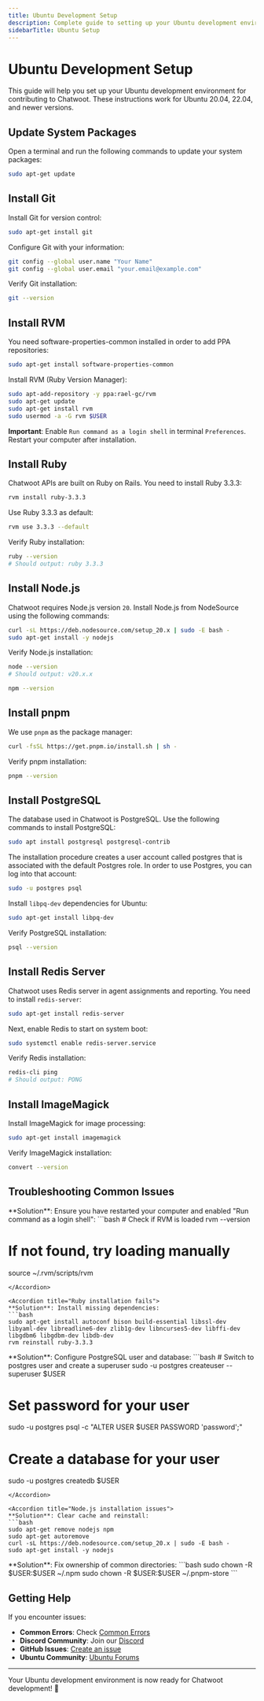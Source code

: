 ```yaml
---
title: Ubuntu Development Setup
description: Complete guide to setting up your Ubuntu development environment for Chatwoot contribution.
sidebarTitle: Ubuntu Setup
---
```


# Ubuntu Development Setup

This guide will help you set up your Ubuntu development environment for contributing to Chatwoot. These instructions work for Ubuntu 20.04, 22.04, and newer versions.

## Update System Packages

Open a terminal and run the following commands to update your system packages:

```bash
sudo apt-get update
```

## Install Git

Install Git for version control:

```bash
sudo apt-get install git
```

Configure Git with your information:

```bash
git config --global user.name "Your Name"
git config --global user.email "your.email@example.com"
```

Verify Git installation:

```bash
git --version
```

## Install RVM

You need software-properties-common installed in order to add PPA repositories:

```bash
sudo apt-get install software-properties-common
```

Install RVM (Ruby Version Manager):

```bash
sudo apt-add-repository -y ppa:rael-gc/rvm
sudo apt-get update
sudo apt-get install rvm
sudo usermod -a -G rvm $USER
```

**Important**: Enable `Run command as a login shell` in terminal `Preferences`. Restart your computer after installation.

## Install Ruby

Chatwoot APIs are built on Ruby on Rails. You need to install Ruby 3.3.3:

```bash
rvm install ruby-3.3.3
```

Use Ruby 3.3.3 as default:

```bash
rvm use 3.3.3 --default
```

Verify Ruby installation:

```bash
ruby --version
# Should output: ruby 3.3.3
```

## Install Node.js

Chatwoot requires Node.js version `20`. Install Node.js from NodeSource using the following commands:

```bash
curl -sL https://deb.nodesource.com/setup_20.x | sudo -E bash -
sudo apt-get install -y nodejs
```

Verify Node.js installation:

```bash
node --version
# Should output: v20.x.x

npm --version
```

## Install pnpm

We use `pnpm` as the package manager:

```bash
curl -fsSL https://get.pnpm.io/install.sh | sh -
```

Verify pnpm installation:

```bash
pnpm --version
```

## Install PostgreSQL

The database used in Chatwoot is PostgreSQL. Use the following commands to install PostgreSQL:

```bash
sudo apt install postgresql postgresql-contrib
```

The installation procedure creates a user account called postgres that is associated with the default Postgres role. In order to use Postgres, you can log into that account:

```bash
sudo -u postgres psql
```

Install `libpq-dev` dependencies for Ubuntu:

```bash
sudo apt-get install libpq-dev
```

Verify PostgreSQL installation:

```bash
psql --version
```

## Install Redis Server

Chatwoot uses Redis server in agent assignments and reporting. You need to install `redis-server`:

```bash
sudo apt-get install redis-server
```

Next, enable Redis to start on system boot:

```bash
sudo systemctl enable redis-server.service
```

Verify Redis installation:

```bash
redis-cli ping
# Should output: PONG
```

## Install ImageMagick

Install ImageMagick for image processing:

```bash
sudo apt-get install imagemagick
```

Verify ImageMagick installation:

```bash
convert --version
```

## Troubleshooting Common Issues

<Accordion title="RVM installation fails">
**Solution**: Ensure you have restarted your computer and enabled "Run command as a login shell":
```bash
# Check if RVM is loaded
rvm --version

# If not found, try loading manually
source ~/.rvm/scripts/rvm
```
</Accordion>

<Accordion title="Ruby installation fails">
**Solution**: Install missing dependencies:
```bash
sudo apt-get install autoconf bison build-essential libssl-dev libyaml-dev libreadline6-dev zlib1g-dev libncurses5-dev libffi-dev libgdbm6 libgdbm-dev libdb-dev
rvm reinstall ruby-3.3.3
```
</Accordion>

<Accordion title="PostgreSQL connection issues">
**Solution**: Configure PostgreSQL user and database:
```bash
# Switch to postgres user and create a superuser
sudo -u postgres createuser --superuser $USER

# Set password for your user
sudo -u postgres psql -c "ALTER USER $USER PASSWORD 'password';"

# Create a database for your user
sudo -u postgres createdb $USER
```
</Accordion>

<Accordion title="Node.js installation issues">
**Solution**: Clear cache and reinstall:
```bash
sudo apt-get remove nodejs npm
sudo apt-get autoremove
curl -sL https://deb.nodesource.com/setup_20.x | sudo -E bash -
sudo apt-get install -y nodejs
```
</Accordion>

<Accordion title="Permission denied errors">
**Solution**: Fix ownership of common directories:
```bash
sudo chown -R $USER:$USER ~/.npm
sudo chown -R $USER:$USER ~/.pnpm-store
```
</Accordion>

## Getting Help

If you encounter issues:

- **Common Errors**: Check [Common Errors](/contributing-guide/common-errors)
- **Discord Community**: Join our [Discord](https://discord.com/invite/cJXdrwS)
- **GitHub Issues**: [Create an issue](https://github.com/chatwoot/chatwoot/issues)
- **Ubuntu Community**: [Ubuntu Forums](https://ubuntuforums.org/)

---

Your Ubuntu development environment is now ready for Chatwoot development! 🐧
